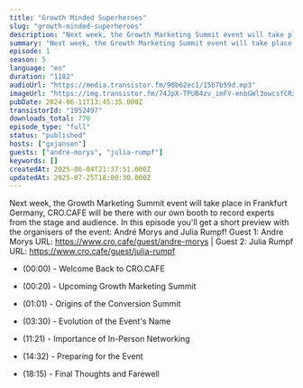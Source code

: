 ```yaml
---
title: "Growth Minded Superheroes"
slug: "growth-minded-superheroes"
description: "Next week, the Growth Marketing Summit event will take place in Frankfurt Germany, CRO.CAFE will be there with our own booth to record experts from the stage and audience. In this episode you'll get a short preview with the organisers of the event: André Morys and Julia Rumpf! Guest 1: Andre Morys URL: https://www.cro.cafe/guest/andre-morys | Guest 2: Julia Rumpf URL: https://www.cro.cafe/guest/julia-rumpf \n\n- (00:00) - Welcome Back to CRO.CAFE\r\n\n- (00:20) - Upcoming Growth Marketing Summit\r\n\n- (01:01) - Origins of the Conversion Summit\r\n\n- (03:30) - Evolution of the Event's Name\r\n\n- (11:21) - Importance of In-Person Networking\r\n\n- (14:32) - Preparing for the Event\r\n\n- (18:15) - Final Thoughts and Farewell"
summary: "Next week, the Growth Marketing Summit event will take place in Frankfurt Germany, CRO.CAFE will be there with our own booth to record experts from the stage and audience. In this episode you'll get a short preview with the organisers of the event: André Morys and Julia Rumpf! Guest 1: Andre Morys URL: https://www.cro.cafe/guest/andre-morys | Guest 2: Julia Rumpf URL: https://www.cro.cafe/guest/julia-rumpf \n00:00 - Welcome Back to CRO.CAFE\r\n00:20 - Upcoming Growth Marketing Summit\r\n01:01 - Origins of the Conversion Summit\r\n03:30 - Evolution of the Event's Name\r\n11:21 - Importance of In-Person Networking\r\n14:32 - Preparing for the Event\r\n18:15 - Final Thoughts and Farewell"
episode: 1
season: 5
language: "en"
duration: "1182"
audioUrl: "https://media.transistor.fm/90b62ec1/15b7b59d.mp3"
imageUrl: "https://img.transistor.fm/74JpX-TPUB4zv_imFV-enbGWl3owcsfCRx_x0ciSaL8/rs:fill:0:0:1/w:3000/h:3000/q:60/aHR0cHM6Ly9pbWct/dXBsb2FkLXByb2R1/Y3Rpb24udHJhbnNp/c3Rvci5mbS8zYWM1/MDZiZTY1NjRlYzI0/NzJlOWJhYmZmMzEx/ZDcxNS5qcGc.webp"
pubDate: 2024-06-11T13:45:35.000Z
transistorId: "1952497"
downloads_total: 770
episode_type: "full"
status: "published"
hosts: ["gxjansen"]
guests: ["andre-morys", "julia-rumpf"]
keywords: []
createdAt: 2025-06-04T21:37:51.000Z
updatedAt: 2025-07-25T18:00:30.000Z
---
```


Next week, the Growth Marketing Summit event will take place in Frankfurt Germany, CRO.CAFE will be there with our own booth to record experts from the stage and audience. In this episode you'll get a short preview with the organisers of the event: André Morys and Julia Rumpf! Guest 1: Andre Morys URL: https://www.cro.cafe/guest/andre-morys | Guest 2: Julia Rumpf URL: https://www.cro.cafe/guest/julia-rumpf 

- (00:00) - Welcome Back to CRO.CAFE

- (00:20) - Upcoming Growth Marketing Summit

- (01:01) - Origins of the Conversion Summit

- (03:30) - Evolution of the Event's Name

- (11:21) - Importance of In-Person Networking

- (14:32) - Preparing for the Event

- (18:15) - Final Thoughts and Farewell
